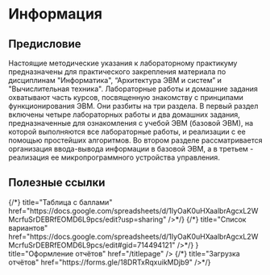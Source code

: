 # Информация

## Предисловие

Настоящие методические указания к лабораторному практикуму предназначены для практического закрепления материала по дисциплинам "Информатика", 
“Архитектура ЭВМ и систем” и "Вычислительная техника". 
Лабораторные работы и домашние задания охватывают часть курсов, посвященную знакомству с принципами функционирования ЭВМ. 
Они разбиты на три раздела. 
В первый раздел включены четыре лабораторных работы и два домашних задания, предназначенные для ознакомления с учебой ЭВМ (базовой ЭВМ), 
на которой выполняются все лабораторные работы, и реализации с ее помощью простейших алгоритмов. 
Во втором разделе рассматривается организация ввода-вывода информации в базовой ЭВМ, 
а в третьем - реализация ее микропрограммного устройства управления.

## Полезные ссылки


<Cards>
  {/*<Card icon={<Image src="/images/sheets.png" width="40" height="40" />} title="Таблица с баллами" href="https://docs.google.com/spreadsheets/d/1IyOaK0uHXaalbrAgcxL2WMcrfuSrDEBRfEOMD6L9pcs/edit?usp=sharing" />*/}
  {/*<Card icon={<Image src="/images/sheets.png" width="40" height="40" />} title="Список вариантов" href="https://docs.google.com/spreadsheets/d/1IyOaK0uHXaalbrAgcxL2WMcrfuSrDEBRfEOMD6L9pcs/edit#gid=714494121" />*/}
  <Card icon={<Image src="/images/docs.png" width="40" height="40" />} title="Оформление отчётов" href="/titlepage" />
  {/*<Card icon={<Image src="/images/form.png" width="40" height="40" />} title="Загрузка отчётов" href="https://forms.gle/18DRTxRqxuikMDjb9" />*/}
</Cards>
